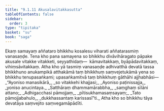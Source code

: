 ```yaml
---
title: "9.1.11 Akusalavitakkasutta"
tableOfContents: false
sidebar:
  order: 3
type: "tipitaka"
basket: "su"
book: "saga"
---
```



<DynamicBreadcrumb />

<Division number="231" book="saga">

<Paragraph number="1424" book="saga">
Ekaṃ samayaṃ aññataro bhikkhu kosalesu viharati aññatarasmiṃ vanasaṇḍe. Tena kho pana samayena so bhikkhu divāvihāragato pāpake akusale vitakke vitakketi, seyyathidaṃ—  kāmavitakkaṃ, byāpādavitakkaṃ, vihiṃsāvitakkaṃ. Atha kho yā tasmiṃ vanasaṇḍe adhivatthā devatā tassa bhikkhuno anukampikā atthakāmā taṃ bhikkhuṃ saṃvejetukāmā yena so bhikkhu tenupasaṅkami; upasaṅkamitvā taṃ bhikkhuṃ gāthāhi ajjhabhāsi—
</Paragraph>

<Paragraph number="1425" type="verses" book="saga">
_“Ayoniso manasikārā,_  
_so vitakkehi khajjasi;_  
_Ayoniso paṭinissajja,_  
_yoniso anucintaya._  

</Paragraph>

<Paragraph number="1426" type="verses" book="saga">
_Satthāraṃ dhammamārabbha,_  
_saṃghaṃ sīlāni attano;_  
_Adhigacchasi pāmojjaṃ,_  
_pītisukhamasaṃsayaṃ;_  
_Tato pāmojjabahulo,_  
_dukkhassantaṃ karissasī”ti._  

</Paragraph>

<Paragraph number="1427" book="saga">
Atha kho so bhikkhu tāya devatāya saṃvejito saṃvegamāpādīti.
</Paragraph>
</Division>
